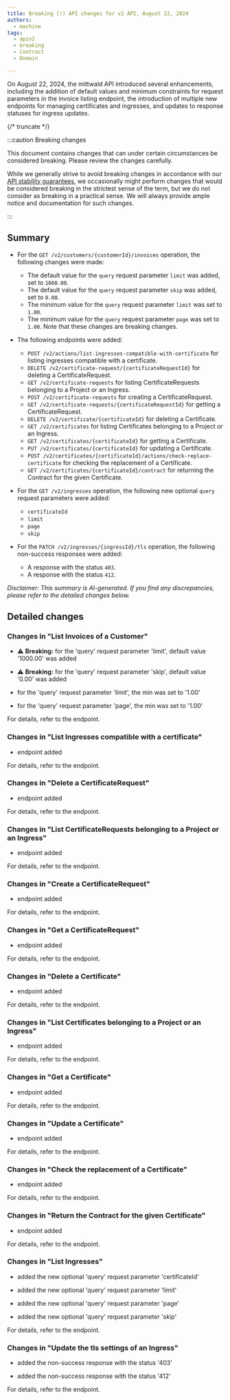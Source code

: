 ```yaml
---
title: Breaking (!) API changes for v2 API, August 22, 2024
authors:
  - machine
tags:
  - apiv2
  - breaking
  - Contract
  - Domain

---
```



On August 22, 2024, the mittwald API introduced several enhancements, including the addition of default values and minimum constraints for request parameters in the invoice listing endpoint, the introduction of multiple new endpoints for managing certificates and ingresses, and updates to response statuses for ingress updates.

{/* truncate */}



:::caution Breaking changes

This document contains changes that can under certain circumstances be considered breaking. Please review the changes carefully.

While we generally strive to avoid breaking changes in accordance with our [API stability guarantees](../../../../../docs/v2/api/stability), we occasionally might perform changes that would be considered breaking in the strictest sense of the term, but we do not consider as breaking in a practical sense. We will always provide ample notice and documentation for such changes.

:::



## Summary


- For the `GET /v2/customers/{customerId}/invoices` operation, the following changes were made:
  - The default value for the `query` request parameter `limit` was added, set to `1000.00`.
  - The default value for the `query` request parameter `skip` was added, set to `0.00`.
  - The minimum value for the `query` request parameter `limit` was set to `1.00`.
  - The minimum value for the `query` request parameter `page` was set to `1.00`. Note that these changes are breaking changes.

- The following endpoints were added:
  - `POST /v2/actions/list-ingresses-compatible-with-certificate` for listing ingresses compatible with a certificate.
  - `DELETE /v2/certificate-request/{certificateRequestId}` for deleting a CertificateRequest.
  - `GET /v2/certificate-requests` for listing CertificateRequests belonging to a Project or an Ingress.
  - `POST /v2/certificate-requests` for creating a CertificateRequest.
  - `GET /v2/certificate-requests/{certificateRequestId}` for getting a CertificateRequest.
  - `DELETE /v2/certificate/{certificateId}` for deleting a Certificate.
  - `GET /v2/certificates` for listing Certificates belonging to a Project or an Ingress.
  - `GET /v2/certificates/{certificateId}` for getting a Certificate.
  - `PUT /v2/certificates/{certificateId}` for updating a Certificate.
  - `POST /v2/certificates/{certificateId}/actions/check-replace-certificate` for checking the replacement of a Certificate.
  - `GET /v2/certificates/{certificateId}/contract` for returning the Contract for the given Certificate.

- For the `GET /v2/ingresses` operation, the following new optional `query` request parameters were added:
  - `certificateId`
  - `limit`
  - `page`
  - `skip`

- For the `PATCH /v2/ingresses/{ingressId}/tls` operation, the following non-success responses were added:
  - A response with the status `403`.
  - A response with the status `412`.

_Disclaimer: This summary is AI-generated. If you find any discrepancies, please refer to the detailed changes below._


## Detailed changes



### Changes in "List Invoices of a Customer"


- ⚠️ **Breaking:** for the 'query' request parameter 'limit', default value '1000.00' was added

- ⚠️ **Breaking:** for the 'query' request parameter 'skip', default value '0.00' was added

- for the 'query' request parameter 'limit', the min was set to '1.00'

- for the 'query' request parameter 'page', the min was set to '1.00'


For details, refer to the <OperationLink operation="invoice-list-customer-invoices" apiVersion="v2" /> endpoint.



### Changes in "List Ingresses compatible with a certificate"


- endpoint added


For details, refer to the <OperationLink operation="ingress-list-ingresses-compatible-with-certificate" apiVersion="v2" /> endpoint.



### Changes in "Delete a CertificateRequest"


- endpoint added


For details, refer to the <OperationLink operation="ssl-delete-certificate-request" apiVersion="v2" /> endpoint.



### Changes in "List CertificateRequests belonging to a Project or an Ingress"


- endpoint added


For details, refer to the <OperationLink operation="ssl-list-certificate-requests" apiVersion="v2" /> endpoint.



### Changes in "Create a CertificateRequest"


- endpoint added


For details, refer to the <OperationLink operation="ssl-create-certificate-request" apiVersion="v2" /> endpoint.



### Changes in "Get a CertificateRequest"


- endpoint added


For details, refer to the <OperationLink operation="ssl-get-certificate-request" apiVersion="v2" /> endpoint.



### Changes in "Delete a Certificate"


- endpoint added


For details, refer to the <OperationLink operation="ssl-delete-certificate" apiVersion="v2" /> endpoint.



### Changes in "List Certificates belonging to a Project or an Ingress"


- endpoint added


For details, refer to the <OperationLink operation="ssl-list-certificates" apiVersion="v2" /> endpoint.



### Changes in "Get a Certificate"


- endpoint added


For details, refer to the <OperationLink operation="ssl-get-certificate" apiVersion="v2" /> endpoint.



### Changes in "Update a Certificate"


- endpoint added


For details, refer to the <OperationLink operation="ssl-replace-certificate" apiVersion="v2" /> endpoint.



### Changes in "Check the replacement of a Certificate"


- endpoint added


For details, refer to the <OperationLink operation="ssl-check-replace-certificate" apiVersion="v2" /> endpoint.



### Changes in "Return the Contract for the given Certificate"


- endpoint added


For details, refer to the <OperationLink operation="contract-get-detail-of-contract-by-certificate" apiVersion="v2" /> endpoint.



### Changes in "List Ingresses"


- added the new optional 'query' request parameter 'certificateId'

- added the new optional 'query' request parameter 'limit'

- added the new optional 'query' request parameter 'page'

- added the new optional 'query' request parameter 'skip'


For details, refer to the <OperationLink operation="ingress-list-ingresses" apiVersion="v2" /> endpoint.



### Changes in "Update the tls settings of an Ingress"


- added the non-success response with the status '403'

- added the non-success response with the status '412'


For details, refer to the <OperationLink operation="ingress-update-ingress-tls" apiVersion="v2" /> endpoint.



